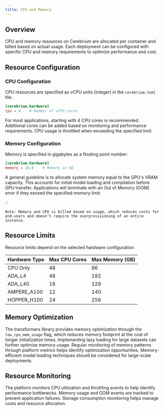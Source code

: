 ```yaml
---
title: CPU and Memory
---
```


## Overview

CPU and memory resources on Cerebrium are allocated per container and billed based on actual usage. Each deployment can be configured with specific CPU and memory requirements to optimize performance and cost.

## Resource Configuration

### CPU Configuration

CPU resources are specified as vCPU units (integer) in the `cerebrium.toml` file:

```toml
[cerebrium.hardware]
cpu = 4    # Number of vCPU cores
```

For most applications, starting with 4 CPU cores is recommended. Additional cores can be added based on monitoring and performance requirements. CPU usage is throttled when exceeding the specified limit.

### Memory Configuration

Memory is specified in gigabytes as a floating point number:

```toml
[cerebrium.hardware]
memory = 16.0    # Memory in GB
```

A general guideline is to allocate system memory equal to the GPU's VRAM capacity. This accounts for initial model loading and compilation before GPU transfer. Applications will terminate with an Out of Memory (OOM) error if they exceed the specified memory limit.

<aside>
    💡

    Note: Memory and CPU is billed based on usage, which reduces costs for end-users and doesn’t require the overprovisioning of an entire instance.

</aside>

## Resource Limits

Resource limits depend on the selected hardware configuration:

| Hardware Type | Max CPU Cores | Max Memory (GB) |
| --- | --- | --- |
| CPU Only | 48 | 96 |
| ADA_L4 | 48 | 192 |
| ADA_L40 | 16 | 128 |
| AMPERE_A100 | 12 | 140 |
| HOPPER_H100 | 24 | 256 |

## Memory Optimization

The transformers library provides memory optimization through the `low_cpu_mem_usage` flag, which reduces memory footprint at the cost of longer initialization times. Implementing lazy loading for large datasets can further optimize memory usage. Regular monitoring of memory patterns through platform metrics helps identify optimization opportunities. Memory-efficient model loading techniques should be considered for large-scale deployments.

## Resource Monitoring

The platform monitors CPU utilization and throttling events to help identify performance bottlenecks. Memory usage and OOM events are tracked to prevent application failures. Storage consumption monitoring helps manage costs and resource allocation.
